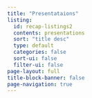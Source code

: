 ```yaml
---
title: "Presentataions"
listing:
  id: recap-listings2
  contents: presentations
  sort: "title desc"
  type: default
  categories: false
  sort-ui: false
  filter-ui: false
page-layout: full
title-block-banner: false
page-navigation: true
---
```


::: {#recap-listings2}
:::
